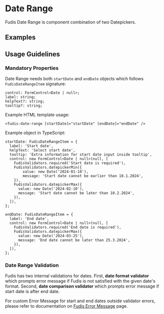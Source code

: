 
<Meta title="Components/Form/Date/Date Range" />

# Date Range

Fudis Date Range is component combination of two Datepickers.

## Examples

<Canvas of={DateRangeStories.DateRange}></Canvas>

## Usage Guidelines

### Mandatory Properties

Date Range needs both `startDate` and `endDate` objects which follows `FudisDateRangeItem` signature:

```
control: FormControl<Date | null>;
label: string;
helpText?: string;
tooltip?: string;
```

Example HTML template usage:

```
<fudis-date-range [startDate]="startDate" [endDate]="endDate" />
```

Example object in TypeScript:

```
startDate: FudisDateRangeItem = {
  label: 'Start date',
  helpText: 'Select start date',
  tooltip: 'Extra information for start date input inside tooltip',
  control: new FormControl<Date | null>(null, [
    FudisValidators.required('Start date is required'),
    FudisValidators.datepickerMin({
        value: new Date('2024-01-10'),
        message: 'Start date cannot be earlier than 10.1.2024',
    }),
    FudisValidators.datepickerMax({
      value: new Date('2024-02-10'),
      message: 'Start date cannot be later than 10.2.2024',
    }),
  ]),
};

endDate: FudisDateRangeItem = {
  label: 'End date',
  control: new FormControl<Date | null>(null, [
    FudisValidators.required('End date is required'),
    FudisValidators.datepickerMax({
      value: new Date('2024-03-25'),
      message: 'End date cannot be later than 25.3.2024',
    }),
  ]),
};
```

### Date Range Validation

Fudis has two internal validations for dates. First, **date format validator** which prompts error message if Fudis is not satisfied with the given date's format.
Second, **date comparison validator** which prompts error message if start date is after end date.

For custom Error Message for start and end dates outside validator errors, please refer to documentation on [Fudis Error Message](/docs/components-form-error-message--documentation#error-message-with-date-range-component) page.

<ArgTypes of={DateRangeComponent} />
